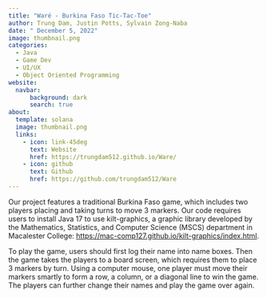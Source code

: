 ```yaml
---
title: "Waré - Burkina Faso Tic-Tac-Toe"
author: Trung Dam, Justin Potts, Sylvain Zong-Naba
date: " December 5, 2022"
image: thumbnail.png
categories:
  - Java
  - Game Dev
  - UI/UX
  - Object Oriented Programming
website: 
  navbar:
      background: dark
      search: true
about: 
  template: solana
  image: thumbnail.png
  links: 
    - icon: link-45deg
      text: Website
      href: https://trungdam512.github.io/Ware/
    - icon: github
      text: Github
      href: https://github.com/trungdam512/Ware
---
```


Our project features a traditional Burkina Faso game, which includes two players placing and taking turns to move 3 markers. Our code requires users to install Java 17 to use kilt-graphics, a graphic library developed by the Mathematics, Statistics, and Computer Science (MSCS) department in Macalester College: <https://mac-comp127.github.io/kilt-graphics/index.html>.

To play the game, users should first log their name into name boxes. Then the game takes the players to a board screen, which requires them to place 3 markers by turn. Using a computer mouse, one player must move their markers smartly to form a row, a column, or a diagonal line to win the game. The players can further change their names and play the game over again.

